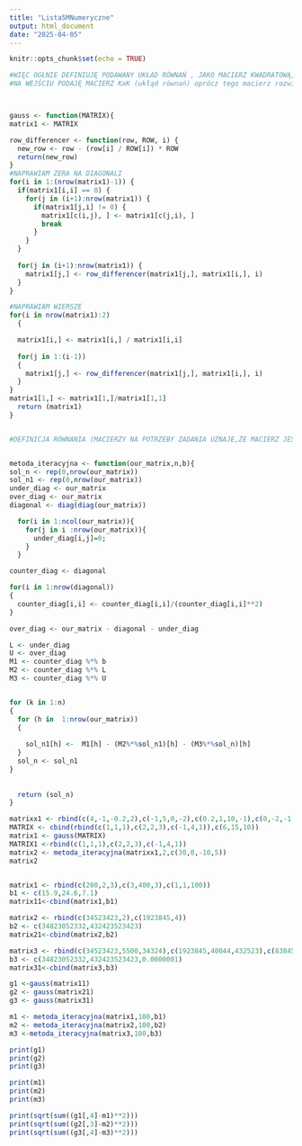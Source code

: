 ```yaml
---
title: "Lista5MNumeryczne"
output: html_document
date: "2025-04-05"
---
```


```r
knitr::opts_chunk$set(echo = TRUE)
```

```r
#WIĘC OGŁNIE DEFINIUJĘ PODAWANY UKŁAD RÓWNAŃ , JAKO MACIERZ KWADRATOWĄ, GDYBY NEI BYŁA WKADRATOWA TO Z CEPPLERA NIE JEST ROZWIĄZYWALNY TEN UKŁAD
#NA WEJŚCIU PODAJĘ MACIERZ KxK (ukłąd równań) oprócz tego macierz rozwiązań



gauss <- function(MATRIX){
matrix1 <- MATRIX

row_differencer <- function(row, ROW, i) {
  new_row <- row - (row[i] / ROW[i]) * ROW
  return(new_row)
}
#NAPRAWIAM ZERA NA DIAGONALI
for(i in 1:(nrow(matrix1)-1)) {
  if(matrix1[i,i] == 0) {
    for(j in (i+1):nrow(matrix1)) {
      if(matrix1[j,i] != 0) {
        matrix1[c(i,j), ] <- matrix1[c(j,i), ]
        break
      }
    }
  }
  
  for(j in (i+1):nrow(matrix1)) {
    matrix1[j,] <- row_differencer(matrix1[j,], matrix1[i,], i)
  }
}

#NAPRAWIAM WIERSZE
for(i in nrow(matrix1):2) 
  {

  matrix1[i,] <- matrix1[i,] / matrix1[i,i]
  
  for(j in 1:(i-1)) 
  {
    matrix1[j,] <- row_differencer(matrix1[j,], matrix1[i,], i)
  }
}
matrix1[1,] <- matrix1[1,]/matrix1[1,1]
  return (matrix1)
}



```

```r

#DEFINICJA RÓWNANIA (MACIERZY NA POTRZEBY ZADANIA UZNAJE,ŻE MACIERZ JEST KWADRATOWA)


metoda_iteracyjna <- function(our_matrix,n,b){
sol_n <- rep(0,nrow(our_matrix))
sol_n1 <- rep(0,nrow(our_matrix))
under_diag <- our_matrix
over_diag <- our_matrix
diagonal <- diag(diag(our_matrix))

  for(i in 1:ncol(our_matrix)){
    for(j in i :nrow(our_matrix)){
      under_diag[i,j]=0;
    }
  }

counter_diag <- diagonal

for(i in 1:nrow(diagonal))
{
  counter_diag[i,i] <- counter_diag[i,i]/(counter_diag[i,i]**2)
}

over_diag <- our_matrix - diagonal - under_diag

L <- under_diag
U <- over_diag
M1 <- counter_diag %*% b
M2 <- counter_diag %*% L
M3 <- counter_diag %*% U


for (k in 1:n)
{
  for (h in  1:nrow(our_matrix))
  {
    
    sol_n1[h] <-  M1[h] - (M2%*%sol_n1)[h] - (M3%*%sol_n)[h] 
  }
  sol_n <- sol_n1
}
  
  
  return (sol_n)
}

matrixx1 <- rbind(c(4,-1,-0.2,2),c(-1,5,0,-2),c(0.2,1,10,-1),c(0,-2,-1,4))
MATRIX <- cbind(rbind(c(1,1,1),c(2,2,3),c(-1,4,1)),c(6,15,10))
matrix1 <- gauss(MATRIX)
MATRIX1 <-rbind(c(1,1,1),c(2,2,3),c(-1,4,1))
matrix2 <- metoda_iteracyjna(matrixx1,2,c(30,0,-10,5))
matrix2



```

```r
matrix1 <- rbind(c(200,2,3),c(3,400,3),c(1,1,100))
b1 <- c(15.9,24.6,7.1)
matrix11<-cbind(matrix1,b1)

matrix2 <- rbind(c(34523423,2),c(1923845,4))
b2 <- c(34823052332,432423523423)
matrix21<-cbind(matrix2,b2)

matrix3 <- rbind(c(34523423,5500,34324),c(1923845,40044,432523),c(83845,3344,4322323))
b3 <- c(34823052332,432423523423,0.0000001)
matrix31<-cbind(matrix3,b3)

g1 <-gauss(matrix11)
g2 <- gauss(matrix21)
g3 <- gauss(matrix31)

m1 <- metoda_iteracyjna(matrix1,100,b1)
m2 <- metoda_iteracyjna(matrix2,100,b2)
m3 <-metoda_iteracyjna(matrix3,100,b3)

print(g1)
print(g2)
print(g3)

print(m1)
print(m2)
print(m3)

print(sqrt(sum((g1[,4]-m1)**2)))
print(sqrt(sum((g2[,3]-m2)**2)))
print(sqrt(sum((g3[,4]-m3)**2)))



```